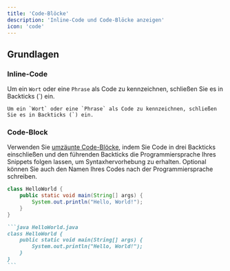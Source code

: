 ```yaml
---
title: 'Code-Blöcke'
description: 'Inline-Code und Code-Blöcke anzeigen'
icon: 'code'
---
```


## Grundlagen

### Inline-Code

Um ein `Wort` oder eine `Phrase` als Code zu kennzeichnen, schließen Sie es in Backticks (`) ein.

```
Um ein `Wort` oder eine `Phrase` als Code zu kennzeichnen, schließen Sie es in Backticks (`) ein.
```

### Code-Block

Verwenden Sie [umzäunte Code-Blöcke](https://www.markdownguide.org/extended-syntax/#fenced-code-blocks), indem Sie Code in drei Backticks einschließen und den führenden Backticks die Programmiersprache Ihres Snippets folgen lassen, um Syntaxhervorhebung zu erhalten. Optional können Sie auch den Namen Ihres Codes nach der Programmiersprache schreiben.

```java HelloWorld.java
class HelloWorld {
    public static void main(String[] args) {
        System.out.println("Hello, World!");
    }
}
```

````md
```java HelloWorld.java
class HelloWorld {
    public static void main(String[] args) {
        System.out.println("Hello, World!");
    }
}
```
````
